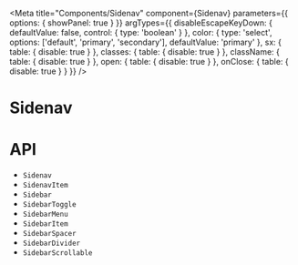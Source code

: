 

<Meta
  title="Components/Sidenav"
  component={Sidenav}
  parameters={{
    options: { showPanel: true }
  }}
  argTypes={{
    disableEscapeKeyDown: {
      defaultValue: false,
      control: {
        type: 'boolean'
      }
    },
    color: {
      type: 'select',
      options: ['default', 'primary', 'secondary'],
      defaultValue: 'primary'
    },
    sx: {
      table: {
        disable: true
      }
    },
    classes: {
      table: {
        disable: true
      }
    },
    className: {
      table: {
        disable: true
      }
    },
    open: {
      table: {
        disable: true
      }
    },
    onClose: {
      table: {
        disable: true
      }
    }
  }}
/>

# Sidenav

<Canvas>
  <Story story={stories.Demo} name="Demo" />
</Canvas>

<ArgsTable story="Demo" />

# API

<ul>
  <li>
    <LinkTo kind="components-api-Sidenav" story="page">
      <code>Sidenav</code>
    </LinkTo>
  </li>
  <li>
    <LinkTo kind="components-api-SidenavItem" story="page">
      <code>SidenavItem</code>
    </LinkTo>
  </li>
  <li>
    <LinkTo kind="components-api-Sidebar" story="page">
      <code>Sidebar</code>
    </LinkTo>
  </li>
  <li>
    <LinkTo kind="components-api-SidebarToggle" story="page">
      <code>SidebarToggle</code>
    </LinkTo>
  </li>
  <li>
    <LinkTo kind="components-api-SidebarMenu" story="page">
      <code>SidebarMenu</code>
    </LinkTo>
  </li>
  <li>
    <LinkTo kind="components-api-SidebarItem" story="page">
      <code>SidebarItem</code>
    </LinkTo>
  </li>
  <li>
    <LinkTo kind="components-api-SidebarSpacer" story="page">
      <code>SidebarSpacer</code>
    </LinkTo>
  </li>
  <li>
    <LinkTo kind="components-api-SidebarDivider" story="page">
      <code>SidebarDivider</code>
    </LinkTo>
  </li>
  <li>
    <LinkTo kind="components-api-SidebarScrollable" story="page">
      <code>SidebarScrollable</code>
    </LinkTo>
  </li>
</ul>
